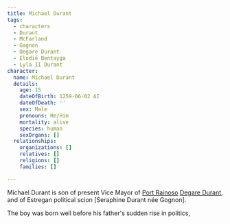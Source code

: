 ```yaml
---
title: Michael Durant
tags:
  - characters
  - Durant
  - McFarland
  - Gagnon
  - Degare Durant
  - Elodië Bentayga
  - Lyla II Durant
character:
  name: Michael Durant
  details:
    age: 15
    dateOfBirth: 1259-06-02 AI
    dateOfDeath: ''
    sex: Male
    pronouns: He/Him
    mortality: alive
    species: human
    sexOrgans: []
  relationships:
    organizations: []
    relatives: []
    religions: []
    families: []

---
```


Michael Durant is son of present Vice Mayor of
[Port Rainoso](/world/locations/port-rainoso/)
[Degare Durant](/world/characters/degare-durant/), and of Estregan political scion \[Seraphine
Durant née Gognon].

The boy was born well before his father's sudden rise in politics,
